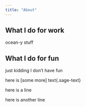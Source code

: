 ```yaml
---
title: "About"
---
```


## What I do for work

<p class= "title">ocean-y stuff<p>

## What I do for fun

<p class= "sage-text">just kidding I don't have fun<p>

here is [some more] text{.sage-text}

::: {.center-text}
here is a line

here is another line
:::